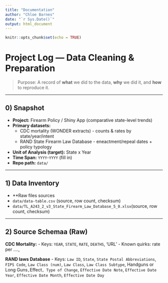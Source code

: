 ```yaml
---
title: "Documentation"
author: "Chloe Barnes"
date: "`r Sys.Date()`"
output: html_document
---
```


```r
knitr::opts_chunk$set(echo = TRUE)
```

# Project Log --- Data Cleaning & Preparation

> Purpose: A record of **what** we did to the data, **why** we did it, and **how** to reproduce it.

---

## 0) Snapshot
- **Project:** Firearm Policy / Shiny App (comparative state-level trends)
- **Primary datasets:**
  - CDC mortality (WONDER extracts) - counts & rates by state/year/intent
  - RAND State Firearm Law Database - eneactment/repeal dates + policy typology
- **Unit of Analysis (target):** State x Year 
- **Time Span:** `YYYY`-`YYYY` (fill in)
- **Repo path:** `data/`

---

## 1) Data Inventory
- **Raw files sources 
 - `data/data-table.csv` (source, row count, checksum)
 - `data/TL_A243_2_v3_State_Firearm_Law_Database_5_0.xlsx`(source, row count, checksum)
 
---

## 2) Source Schemaa (Raw)
**CDC Mortality:**
- Keys: `YEAR`, `STATE`, `RATE`, `DEATHS`, 'URL'
- Known quirks: rate per ...., 

**RAND laws Database**
- Keys: `Law ID`, `State`, `State Postal Abbreviations`, `FIPS Code`,  `Law Class (num)`, `Law Class`, `Law Class Subtype`, Handguns or Long Guns`, `Effect`, Type of Change`, `Effective Date Note`, `Effective Date Year`, `Effective Date Month`, `Effective Date Day`

